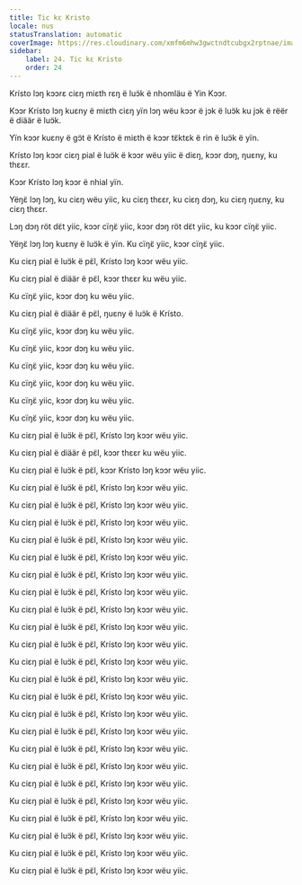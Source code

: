 ```yaml
---
title: Tic kɛ Kristo
locale: nus
statusTranslation: automatic
coverImage: https://res.cloudinary.com/xmfm6mhw3gwctndtcubgx2rptnae/image/upload/v1741354419/small_cover_la_gran_rebelion_28716e29d2.webp
sidebar:
    label: 24. Tic kɛ Kristo
    order: 24
---
```

Krísto lɔŋ kɔɔrɛ ciɛŋ miɛth rɛŋ ë luɔ̈k ë nhomläu ë Yin Kɔɔr.

Kɔɔr Krísto lɔŋ kuɛny ë miɛth ciɛŋ yïn lɔŋ wëu kɔɔr ë jɔk ë luɔ̈k ku jɔk ë rëër ë diäär ë luɔ̈k.

Yïn kɔɔr kuɛny ë gɔ̈t ë Krísto ë miɛth ë kɔɔr tɛ̈ktɛk ë rin ë luɔ̈k ë yïn.

Krísto lɔŋ kɔɔr ciɛŋ pial ë luɔ̈k ë kɔɔr wëu yiic ë diɛŋ, kɔɔr dɔŋ, ŋuɛny, ku thɛɛr.

Kɔɔr Krísto lɔŋ kɔɔr ë nhial yïn.

Yëŋɛ̈ lɔŋ lɔŋ, ku ciɛŋ wëu yiic, ku ciɛŋ thɛɛr, ku ciɛŋ dɔŋ, ku ciɛŋ ŋuɛny, ku ciɛŋ thɛɛr.

Lɔŋ dɔŋ röt dɛ̈t yiic, kɔɔr cïŋɛ̈ yiic, kɔɔr dɔŋ röt dɛ̈t yiic, ku kɔɔr cïŋɛ̈ yiic.

Yëŋɛ̈ lɔŋ lɔŋ kuɛny ë luɔ̈k ë yïn. Ku cïŋɛ̈ yiic, kɔɔr cïŋɛ̈ yiic.

Ku ciɛŋ pial ë luɔ̈k ë pɛ̈l, Krísto lɔŋ kɔɔr wëu yiic.

Ku ciɛŋ pial ë diäär ë pɛ̈l, kɔɔr thɛɛr ku wëu yiic.

Ku cïŋɛ̈ yiic, kɔɔr dɔŋ ku wëu yiic.

Ku ciɛŋ pial ë diäär ë pɛ̈l, ŋuɛny ë luɔ̈k ë Krísto.

Ku cïŋɛ̈ yiic, kɔɔr dɔŋ ku wëu yiic.

Ku cïŋɛ̈ yiic, kɔɔr dɔŋ ku wëu yiic.

Ku cïŋɛ̈ yiic, kɔɔr dɔŋ ku wëu yiic.

Ku cïŋɛ̈ yiic, kɔɔr dɔŋ ku wëu yiic.

Ku cïŋɛ̈ yiic, kɔɔr dɔŋ ku wëu yiic.

Ku cïŋɛ̈ yiic, kɔɔr dɔŋ ku wëu yiic.

Ku ciɛŋ pial ë luɔ̈k ë pɛ̈l, Krísto lɔŋ kɔɔr wëu yiic.

Ku ciɛŋ pial ë diäär ë pɛ̈l, kɔɔr thɛɛr ku wëu yiic.

Ku ciɛŋ pial ë luɔ̈k ë pɛ̈l, kɔɔr Krísto lɔŋ kɔɔr wëu yiic.

Ku ciɛŋ pial ë luɔ̈k ë pɛ̈l, Krísto lɔŋ kɔɔr wëu yiic.

Ku ciɛŋ pial ë luɔ̈k ë pɛ̈l, Krísto lɔŋ kɔɔr wëu yiic.

Ku ciɛŋ pial ë luɔ̈k ë pɛ̈l, Krísto lɔŋ kɔɔr wëu yiic.

Ku ciɛŋ pial ë luɔ̈k ë pɛ̈l, Krísto lɔŋ kɔɔr wëu yiic.

Ku ciɛŋ pial ë luɔ̈k ë pɛ̈l, Krísto lɔŋ kɔɔr wëu yiic.

Ku ciɛŋ pial ë luɔ̈k ë pɛ̈l, Krísto lɔŋ kɔɔr wëu yiic.

Ku ciɛŋ pial ë luɔ̈k ë pɛ̈l, Krísto lɔŋ kɔɔr wëu yiic.

Ku ciɛŋ pial ë luɔ̈k ë pɛ̈l, Krísto lɔŋ kɔɔr wëu yiic.

Ku ciɛŋ pial ë luɔ̈k ë pɛ̈l, Krísto lɔŋ kɔɔr wëu yiic.

Ku ciɛŋ pial ë luɔ̈k ë pɛ̈l, Krísto lɔŋ kɔɔr wëu yiic.

Ku ciɛŋ pial ë luɔ̈k ë pɛ̈l, Krísto lɔŋ kɔɔr wëu yiic.

Ku ciɛŋ pial ë luɔ̈k ë pɛ̈l, Krísto lɔŋ kɔɔr wëu yiic.

Ku ciɛŋ pial ë luɔ̈k ë pɛ̈l, Krísto lɔŋ kɔɔr wëu yiic.

Ku ciɛŋ pial ë luɔ̈k ë pɛ̈l, Krísto lɔŋ kɔɔr wëu yiic.

Ku ciɛŋ pial ë luɔ̈k ë pɛ̈l, Krísto lɔŋ kɔɔr wëu yiic.

Ku ciɛŋ pial ë luɔ̈k ë pɛ̈l, Krísto lɔŋ kɔɔr wëu yiic.

Ku ciɛŋ pial ë luɔ̈k ë pɛ̈l, Krísto lɔŋ kɔɔr wëu yiic.

Ku ciɛŋ pial ë luɔ̈k ë pɛ̈l, Krísto lɔŋ kɔɔr wëu yiic.

Ku ciɛŋ pial ë luɔ̈k ë pɛ̈l, Krísto lɔŋ kɔɔr wëu yiic.

Ku ciɛŋ pial ë luɔ̈k ë pɛ̈l, Krísto lɔŋ kɔɔr wëu yiic.

Ku ciɛŋ pial ë luɔ̈k ë pɛ̈l, Krísto lɔŋ kɔɔr wëu yiic.

Ku ciɛŋ pial ë luɔ̈k ë pɛ̈l, Krísto lɔŋ kɔɔr wëu yiic.

Ku ciɛŋ pial ë luɔ̈k ë pɛ̈l, Krísto lɔŋ kɔɔr wëu yiic.

